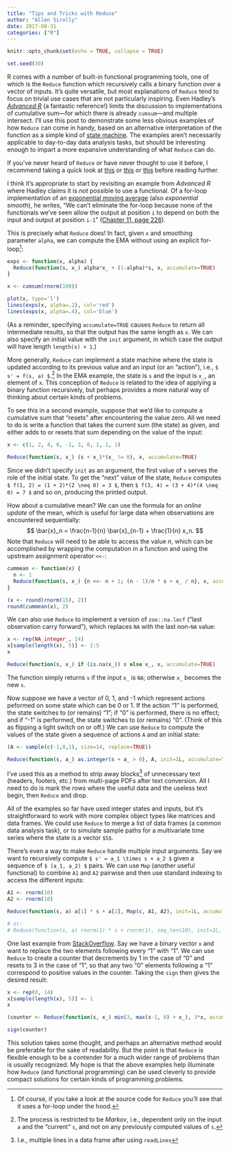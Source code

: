 ```yaml
---
title: "Tips and Tricks with Reduce"
author: "Allen Sirolly"
date: 2017-08-31
categories: ["R"]
---
```


```r
knitr::opts_chunk$set(echo = TRUE, collapse = TRUE)
```

```r
set.seed(30)
```

R comes with a number of built-in functional programming tools, one of which is the `Reduce` function which recursively calls a binary function over a vector of inputs. It's quite versatile, but most explanations of `Reduce` tend to focus on trivial use cases that are not particularly inspiring. Even Hadley's [_Advanced R_](http://adv-r.had.co.nz/) (a fantastic reference!) limits the discussion to implementations of cumulative sum---for which there is already `cumsum`---and multiple intersect. I'll use this post to demonstrate some less obvious examples of how `Reduce` can come in handy, based on an alternative interpretation of the function as a simple kind of [state machine](https://ocw.mit.edu/courses/electrical-engineering-and-computer-science/6-01sc-introduction-to-electrical-engineering-and-computer-science-i-spring-2011/unit-1-software-engineering/state-machines/MIT6_01SCS11_chap04.pdf). The examples aren't necessarily applicable to day-to-day data analysis tasks, but should be interesting enough to impart a more expansive understanding of what `Reduce` can do.

If you've never heard of `Reduce` or have never thought to use it before, I recommend taking a quick look at [this](http://adv-r.had.co.nz/Functionals.html#functionals-not) or [this](http://www.brodrigues.co/fput/fprog.html#reduce) or [this](https://stackoverflow.com/questions/28545688/understand-the-reduce-function) before reading further.

I think it's appropriate to start by revisiting an example from _Advanced R_ where Hadley claims it is _not_ possible to use a functional. Of a for-loop implementation of an [exponential moving average](https://en.wikipedia.org/wiki/Moving_average#Exponential_moving_average) (also _exponential smooth_), he writes, "We can't eliminate the for-loop because none of the functionals we've seen allow the output at position `i` to depend on both the input and output at position `i-1`" ([Chapter 11, page 226](http://adv-r.had.co.nz/Functionals.html#functionals-not)).

This is precisely what `Reduce` does! In fact, given `x` and smoothing parameter `alpha`, we can compute the EMA without using an explicit for-loop^[Of course, if you take a look at the source code for `Reduce` you'll see that it uses a for-loop under the hood.]:

```r
exps <- function(x, alpha) {
  Reduce(function(s, x_) alpha*x_ + (1-alpha)*s, x, accumulate=TRUE)
}

x <- cumsum(rnorm(100))

plot(x, type='l')
lines(exps(x, alpha=.2), col='red')
lines(exps(x, alpha=.4), col='blue')
```

(As a reminder, specifying `accumulate=TRUE` causes `Reduce` to return all intermediate results, so that the output has the same length as `x`. We can also specify an initial value with the `init` argument, in which case the output will have length `length(x) + 1`.)


More generally, `Reduce` can implement a state machine where the state is updated according to its previous value and an input (or an "action"), i.e., `$ s' = f(s, a) $`.^[The process is restricted to be _Markov_, i.e., dependent only on the input `a` and the "current" `s`, and not on any previously computed values of `s`.] In the EMA example, the state is `s` and the input is `x_`, an element of `x`. This conception of `Reduce` is related to the idea of applying a binary function recursively, but perhaps provides a more natural way of thinking about certain kinds of problems.

To see this in a second example, suppose that we'd like to compute a cumulative sum that "resets" after encountering the value zero. All we need to do is write a function that takes the current sum (the state) as given, and either adds to or resets that sum depending on the value of the input:
```r
x <- c(1, 2, 4, 0, -1, 3, 0, 1, 1, 1)

Reduce(function(s, x_) (s + x_)*(x_ != 0), x, accumulate=TRUE)
```
Since we didn't specify `init` as an argument, the first value of `x` serves the role of the initial state. To get the "next" value of the state, `Reduce` computes `$ f(1, 2) = (1 + 2)*(2 \neq 0) = 3 $`, then `$ f(3, 4) = (3 + 4)*(4 \neq 0) = 7 $` and so on, producing the printed output.

How about a cumulative mean? We can use the formula for an _online update_ of the mean, which is useful for large data when observations are encountered sequentially:
$$
\bar{x}_n = \frac{n-1}{n} \bar{x}_{n-1} + \frac{1}{n} x_n.
$$
Note that `Reduce` will need to be able to access the value $n$, which can be accomplished by wrapping the computation in a function and using the upstream assignment operator `<<-`:
```r
cummean <- function(x) {
  n <- 1
  Reduce(function(s, x_) {n <<- n + 1; (n - 1)/n * s + x_ / n}, x, accumulate=TRUE)
}

(x <- round(rnorm(15), 2))
round(cummean(x), 2)
```

We can also use `Reduce` to implement a version of `zoo::na.locf` ("last observation carry forward"), which replaces `NA` with the last non-`NA` value:

```r
x <- rep(NA_integer_, 14)
x[sample(length(x), 5)] <- 1:5
x

Reduce(function(s, x_) if (is.na(x_)) s else x_, x, accumulate=TRUE)
```

The function simply returns `s` if the input `x_` is `NA`; otherwise `x_` becomes the new `s`.

Now suppose we have a vector of 0, 1, and -1 which represent actions peformed on some state which can be 0 or 1. If the action "1" is performed, the state switches to (or remains) "1"; if "0" is performed, there is no effect; and if "-1" is performed, the state switches to (or remains) "0". (Think of this as flipping a light switch on or off.) We can use `Reduce` to compute the values of the state given a sequence of actions `A` and an initial state:

```r
(A <- sample(c(-1,0,1), size=14, replace=TRUE))

Reduce(function(s, a_) as.integer(s + a_ > 0), A, init=1L, accumulate=TRUE)
```

I've used this as a method to strip away blocks^[I.e., multiple lines in a data frame after using `readLines`] of unnecessary text (headers, footers, etc.) from multi-page PDFs after text conversion. All I need to do is mark the rows where the useful data and the useless text begin, then `Reduce` and drop.

All of the examples so far have used integer states and inputs, but it's straightforward to work with more complex object types like matrices and data frames. We could use `Reduce` to merge a list of data frames (a common data analysis task), or to simulate sample paths for a multivariate time series where the state is a vector `$S$`.

There's even a way to make `Reduce` handle multiple input arguments. Say we want to recursively compute `$ s' = a_1 \times s + a_2 $` given a sequence of `$ (a_1, a_2) $` pairs. We can use `Map` (another useful functional) to combine `A1` and `A2` pairwise and then use standard indexing to access the different inputs:
```r
A1 <- rnorm(10)
A2 <- rnorm(10)

Reduce(function(s, a) a[1] * s + a[2], Map(c, A1, A2), init=1L, accumulate=TRUE)

# or:
# Reduce(function(s, a) rnorm(1) * s + rnorm(1), seq_len(10), init=1L, accumulate=TRUE)
```

One last example from [StackOverflow](https://stackoverflow.com/questions/41073261/). Say we have a binary vector `x` and want to replace the two elements following every "1" with "1". We can use `Reduce` to create a counter that decrements by 1 in the case of "0" and resets to 3 in the case of "1", so that any two "0" elements following a "1" correspond to positive values in the counter. Taking the `sign` then gives the desired result:
```r
x <- rep(0, 14)
x[sample(length(x), 5)] <- 1
x

(counter <- Reduce(function(s, x_) min(3, max(s-1, 0) + x_), 3*x, accumulate=TRUE))

sign(counter)
```

This solution takes some thought, and perhaps an alternative method would be preferable for the sake of readability. But the point is that `Reduce` is flexible enough to be a contender for a much wider range of problems than is usually recognized. My hope is that the above examples help illuminate how `Reduce` (and functional programming) can be used cleverly to provide compact solutions for certain kinds of programming problems.
